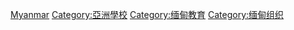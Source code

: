 [[Category:各國學校|Myanmar]]
[[Category:亞洲學校|Category:亞洲學校]]
[[Category:缅甸教育|Category:缅甸教育]]
[[Category:缅甸组织|Category:缅甸组织]]
